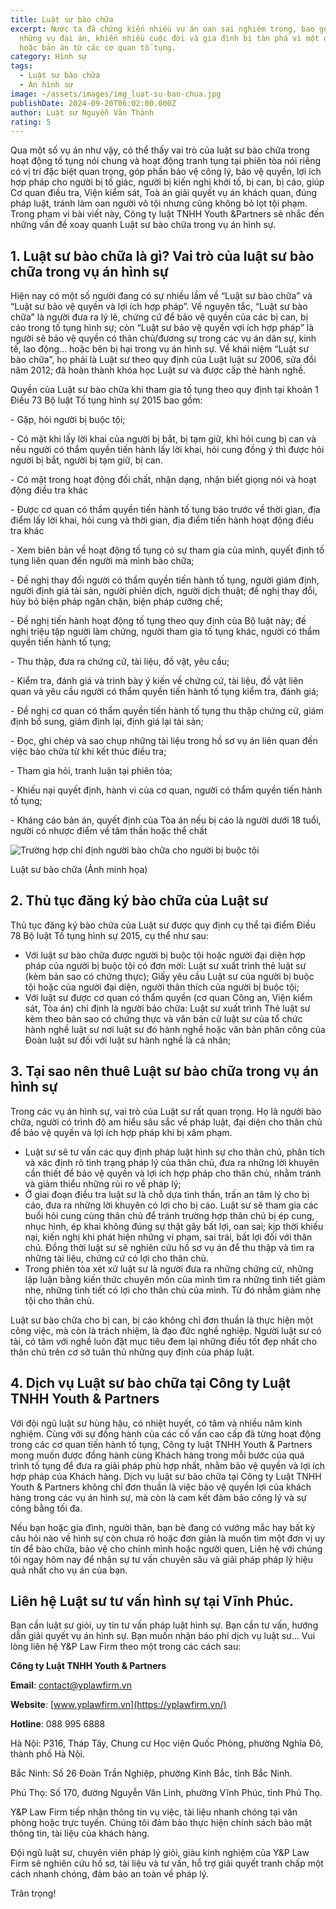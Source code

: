 ```yaml
---
title: Luật sư bào chữa
excerpt: Nước ta đã chứng kiến nhiều vụ án oan sai nghiêm trọng, bao gồm cả
  những vụ đại án, khiến nhiều cuộc đời và gia đình bị tàn phá vì một quyết định
  hoặc bản án từ các cơ quan tố tụng.
category: Hình sự
tags:
  - Luật sư bào chữa
  - Án hình sự
image: ~/assets/images/img_luat-su-bao-chua.jpg
publishDate: 2024-09-20T06:02:00.000Z
author: Luật sư Nguyễn Văn Thành
rating: 5
---
```

Qua một số vụ án như vậy, có thể thấy vai trò của luật sư bào chữa trong hoạt động tố tụng nói chung và hoạt động tranh tụng tại phiên tòa nói riêng có vị trí đặc biệt quan trọng, góp phần bảo vệ công lý, bảo vệ quyền, lợi ích hợp pháp cho người bị tố giác, người bị kiến nghị khởi tố, bị can, bị cáo, giúp Cơ quan điều tra, Viện kiểm sát, Toà án giải quyết vụ án khách quan, đúng pháp luật, tránh làm oan người vô tội nhưng cũng không bỏ lọt tội phạm. Trong phạm vi bài viết này, Công ty luật TNHH Youth &Partners sẽ nhắc đến những vấn đề xoay quanh Luật sư bào chữa trong vụ án hình sự.

## 1.  Luật sư bào chữa là gì? Vai trò của luật sư bào chữa trong vụ án hình sự

Hiện nay có một số người đang có sự nhiều lầm về “Luật sư bào chữa” và “Luật sư bảo vệ quyền và lợi ích hợp pháp”. Về nguyên tắc, “Luật sư bào chữa” là người đưa ra lý lẽ, chứng cứ để bảo vệ quyền của các bị can, bị cáo trong tố tụng hình sự; còn “Luật sư bảo vệ quyền vợi ích hợp pháp” là người sẽ bảo vệ quyền có thân chủ/đương sự trong các vụ án dân sự, kinh tế, lao động… hoặc bên bị hại trong vụ án hình sự. Về khái niệm “Luật sư bào chữa”, họ phải là Luật sư theo quy định của Luật luật sư 2006, sửa đổi năm 2012; đã hoàn thành khóa học Luật sư và được cấp thẻ hành nghề.

Quyền của Luật sư bào chữa khi tham gia tố tụng theo quy định tại khoản 1 Điều 73 Bộ luật Tố tụng hình sự 2015 bao gồm:

\- Gặp, hỏi người bị buộc tội;

\- Có mặt khi lấy lời khai của người bị bắt, bị tạm giữ, khi hỏi cung bị can và nếu người có thẩm quyền tiến hành lấy lời khai, hỏi cung đồng ý thì được hỏi người bị bắt, người bị tạm giữ, bị can.

\- Có mặt trong hoạt động đối chất, nhận dạng, nhận biết giọng nói và hoạt động điều tra khác

\- Được cơ quan có thẩm quyền tiến hành tố tụng báo trước về thời gian, địa điểm lấy lời khai, hỏi cung và thời gian, địa điểm tiến hành hoạt động điều tra khác

\- Xem biên bản về hoạt động tố tụng có sự tham gia của mình, quyết định tố tụng liên quan đến người mà mình bào chữa;

\- Đề nghị thay đổi người có thẩm quyền tiến hành tố tụng, người giám định, người định giá tài sản, người phiên dịch, người dịch thuật; đề nghị thay đổi, hủy bỏ biện pháp ngăn chặn, biện pháp cưỡng chế;

\- Đề nghị tiến hành hoạt động tố tụng theo quy định của Bộ luật này; đề nghị triệu tập người làm chứng, người tham gia tố tụng khác, người có thẩm quyền tiến hành tố tụng;

\- Thu thập, đưa ra chứng cứ, tài liệu, đồ vật, yêu cầu;

\- Kiểm tra, đánh giá và trình bày ý kiến về chứng cứ, tài liệu, đồ vật liên quan và yêu cầu người có thẩm quyền tiến hành tố tụng kiểm tra, đánh giá;

\- Đề nghị cơ quan có thẩm quyền tiến hành tố tụng thu thập chứng cứ, giám định bổ sung, giám định lại, định giá lại tài sản;

\- Đọc, ghi chép và sao chụp những tài liệu trong hồ sơ vụ án liên quan đến việc bào chữa từ khi kết thúc điều tra;

\- Tham gia hỏi, tranh luận tại phiên tòa;

\- Khiếu nại quyết định, hành vi của cơ quan, người có thẩm quyền tiến hành tố tụng;

\- Kháng cáo bản án, quyết định của Tòa án nếu bị cáo là người dưới 18 tuổi, người có nhược điểm về tâm thần hoặc thể chất

![Trường hợp chỉ định người bào chữa cho người bị buộc tội](~/assets/images/chi-dinh-luat-su-bao-chua.webp "Trường hợp chỉ định người bào chữa cho người bị buộc tội")

Luật sư bào chữa (Ảnh minh họa)

## 2. Thủ tục đăng ký bào chữa của Luật sư

Thủ tục đăng ký bào chữa của Luật sư được quy định cụ thể tại điểm Điều 78 Bộ luật Tố tụng hình sự 2015, cụ thể như sau:

* Với luật sư bào chữa được người bị buộc tội hoặc người đại diện hợp pháp của người bị buộc tội có đơn mời: Luật sư xuất trình thẻ luật sư (kèm bản sao có chứng thực); Giấy yêu cầu Luật sư của người bị buộc tội hoặc của người đại diện, người thân thích của người bị buộc tội;
* Với luật sư được cơ quan có thẩm quyền (cơ quan Công an, Viện kiểm sát, Tòa án) chỉ định là người bảo chữa: Luật sư xuất trình Thẻ luật sư kèm theo bản sao có chứng thực và văn bản cử luật sư của tổ chức hành nghề luật sư nơi luật sư đó hành nghề hoặc văn bản phân công của Đoàn luật sư đối với luật sư hành nghề là cá nhân;

## 3. Tại sao nên thuê Luật sư bào chữa trong vụ án hình sự

Trong các vụ án hình sự, vai trò của Luật sư rất quan trọng. Họ là người bào chữa, người có trình độ am hiểu sâu sắc về pháp luật, đại diện cho thân chủ để bảo vệ quyền và lợi ích hợp pháp khi bị xâm phạm.

* Luật sư sẽ tư vấn các quy định pháp luật hình sự cho thân chủ, phân tích và xác định rõ tình trạng pháp lý của thân chủ, đưa ra những lời khuyên cần thiết để bảo vệ quyền và lợi ích hợp pháp cho thân chủ, nhằm tránh và giảm thiểu những rủi ro về pháp lý;
* Ở giai đoạn điều tra luật sư là chỗ dựa tinh thần, trấn an tâm lý cho bị cáo, đưa ra những lời khuyên có lợi cho bị cáo. Luật sư sẽ tham gia các buổi hỏi cung cùng thân chủ để tránh trường hợp thân chủ bị ép cung, nhục hình, ép khai không đúng sự thật gây bất lợi, oan sai; kịp thời khiếu nại, kiến nghị khi phát hiện những vi phạm, sai trái, bất lợi đối với thân chủ. Đồng thời luật sư sẽ nghiên cứu hồ sơ vụ án để thu thập và tìm ra những tài liệu, chứng cứ có lợi cho thân chủ.
* Trong phiên tòa xét xử luật sư là người đưa ra những chứng cứ, những lập luận bằng kiến thức chuyên môn của mình tìm ra những tình tiết giảm nhẹ, những tình tiết có lợi cho thân chủ của mình. Từ đó nhằm giảm nhẹ tội cho thân chủ.

Luật sư bào chữa cho bị can, bị cáo không chỉ đơn thuần là thực hiện một công việc, mà còn là trách nhiệm, là đạo đức nghề nghiệp. Người luật sư có tài, có tâm với nghề luôn đặt mục tiêu đem lại những điều tốt đẹp nhất cho thân chủ trên cơ sở tuân thủ những quy định của pháp luật.

## 4. Dịch vụ Luật sư bào chữa tại Công ty Luật TNHH Youth & Partners

Với đội ngũ luật sư hùng hậu, có nhiệt huyết, có tâm và nhiều năm kinh nghiệm. Cùng với sự đồng hành của các cố vấn cao cấp đã từng hoạt động trong các cơ quan tiến hành tố tụng, Công ty luật TNHH Youth & Partners mong muốn được đồng hành cùng Khách hàng trong mỗi bước của quá trình tố tụng để đưa ra giải pháp phù hợp nhất, nhằm bảo vệ quyền và lợi ích hợp pháp của Khách hàng. Dịch vụ luật sư bào chữa tại Công ty Luật TNHH Youth & Partners không chỉ đơn thuần là việc bảo vệ quyền lợi của khách hàng trong các vụ án hình sự, mà còn là cam kết đảm bảo công lý và sự công bằng tối đa.

Nếu bạn hoặc gia đình, người thân, bạn bè đang có vướng mắc hay bất kỳ câu hỏi nào về hình sự còn chưa rõ hoặc đơn giản là muốn tìm một đơn vị uy tín để bào chữa, bảo vệ cho chính mình hoặc người quen, Liên hệ với chúng tôi ngay hôm nay để nhận sự tư vấn chuyên sâu và giải pháp pháp lý hiệu quả nhất cho vụ án của bạn.

## Liên hệ Luật sư tư vấn hình sự tại Vĩnh Phúc.

Bạn cần luật sư giỏi, uy tín tư vấn pháp luật hình sự. Bạn cần tư vấn, hướng dẫn giải quyết vụ án hình sự. Bạn muốn nhận báo phí dịch vụ luật sư… Vui lòng liên hệ Y&P Law Firm theo một trong các cách sau: 

**Công ty Luật TNHH Youth & Partners**

**Email**: contact@yplawfirm.vn

**Website**: [www.yplawfirm.vn](https://yplawfirm.vn/)

**Hotline**: 088 995 6888

Hà Nội: P316, Tháp Tây, Chung cư Học viện Quốc Phòng, phường Nghĩa Đô, thành phố Hà Nội.

Bắc Ninh: Số 26 Đoàn Trần Nghiệp, phường Kinh Bắc, tỉnh Bắc Ninh.

Phú Thọ: Số 170, đường Nguyễn Văn Linh, phường Vĩnh Phúc, tỉnh Phú Thọ.

Y&P Law Firm tiếp nhận thông tin vụ việc, tài liệu nhanh chóng tại văn phòng hoặc trực tuyến. Chúng tôi đảm bảo thực hiện chính sách bảo mật thông tin, tài liệu của khách hàng.

Đội ngũ luật sư, chuyên viên pháp lý giỏi, giàu kinh nghiệm của Y&P Law Firm sẽ nghiên cứu hồ sơ, tài liệu và tư vấn, hỗ trợ giải quyết tranh chấp một cách nhanh chóng, đảm bảo an toàn về pháp lý. 

Trân trọng!
